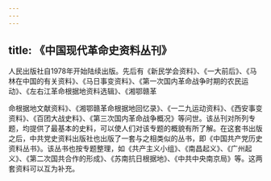 ```yaml
---
---
---
```

title: 《中国现代革命史资料丛刊》
---



人民出版社自1978年开始陆续出版。先后有《新民学会资料》、《一大前后》、《马林在中国的有关资料》、《马日事变资料》、《第一次国内革命战争时期的农民运动》、《左右江革命根据地资料选辑》、《湘鄂赣革

命根据地文献资料》、《湘鄂赣革命根据地回忆录》、《一二九运动资料》、《西安事变资料》、《百团大战史料》、《第三次国内革命战争概况》等问世。该丛刊对所列专题，均提供了最基本的史料，可以使人们对该专题的概貌有所了解。在这套书出版之后，中共党史资料出版社也出版了一套与之相类似的丛书，即《中国共产党历史资料丛书》。该丛书也按专题整理，如《共产主义小组》、《南昌起义》、《广州起义》、《第二次国共合作的形成》、《苏南抗日根据地》、《中共中央南京局》等。这两套资料可以互为补充。
